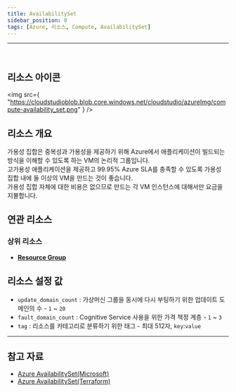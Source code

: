 ```yaml
---
title: AvailabilitySet
sidebar_position: 0
tags: [Azure, 리소스, Compute, AvailabilitySet]
---
```



<hr />
<br />


## 리소스 아이콘

<img
    src={
        "https://cloudstudioblob.blob.core.windows.net/cloudstudio/azureImg/compute-availability_set.png"
    }
/>

## 리소스 개요

가용성 집합은 중복성과 가용성을 제공하기 위해 Azure에서 애플리케이션이 빌드되는 방식을 이해할 수 있도록 하는 VM의 논리적 그룹입니다.  
고가용성 애플리케이션을 제공하고 99.95% Azure SLA를 충족할 수 있도록 가용성 집합 내에 둘 이상의 VM을 만드는 것이 좋습니다.  
가용성 집합 자체에 대한 비용은 없으므로 만드는 각 VM 인스턴스에 대해서만 요금을 지불합니다.

## 연관 리소스

### 상위 리소스

-   [**Resource Group**](https://docs.cstudio.app/docs/resource/azure/Base/ResourceGroup)

## 리소스 설정 값

-   `update_domain_count` : 가상머신 그룹을 동시에 다시 부팅하기 위한 업데이트 도메인의 수 - `1` ~ `20`
-   `fault_domain_count` : Cognitive Service 사용을 위한 가격 책정 계층 - `1` ~ `3`
-   `tag` : 리소스를 카테고리로 분류하기 위한 태그 - 최대 512자, `key`:`value`

---

## 참고 자료

-   [Azure AvailabilitySet(Microsoft)](https://learn.microsoft.com/ko-kr/azure/virtual-machines/availability-set-overview)
-   [Azure AvailabilitySet(Terraform)](https://registry.terraform.io/providers/hashicorp/azurerm/latest/docs/resources/availability_set)

